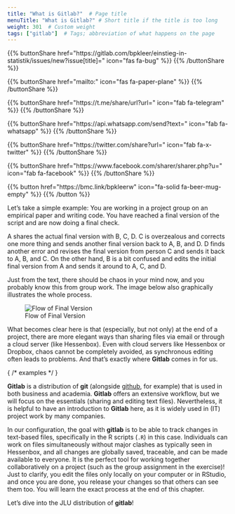 ```yaml
---
title: "What is Gitlab?"  # Page title
menuTitle: "What is Gitlab?" # Short title if the title is too long
weight: 301  # Custom weight 
tags: ["gitlab"]  # Tags; abbreviation of what happens on the page
---
```


{{% buttonShare href=\"https\:\/\/gitlab.com\/bpkleer\/einstieg-in-statistik\/issues\/new?issue[title]=\" icon=\"fas fa-bug\" %}} {{% /buttonShare %}} 

{{% buttonShare href=\"mailto\:\" icon=\"fas fa-paper-plane\" %}} {{% /buttonShare %}}

{{% buttonShare href=\"https\:\/\/t.me\/share\/url?url=\" icon=\"fab fa-telegram\" %}} {{% /buttonShare %}}

{{% buttonShare href=\"https\:\/\/api.whatsapp.com\/send?text=\" icon=\"fab fa-whatsapp\" %}} {{% /buttonShare %}}

{{% buttonShare href=\"https\:\/\/twitter.com\/share?url=\" icon=\"fab fa-x-twitter\" %}} {{% /buttonShare %}}

{{% buttonShare href=\"https\:\/\/www.facebook.com\/sharer\/sharer.php?u=\" icon=\"fab fa-facebook\" %}} {{% /buttonShare %}}

{{% button href=\"https\:\/\/bmc.link\/bpkleerw\" icon=\"fa-solid fa-beer-mug-empty\" %}} {{% /button %}}

Let's take a simple example: You are working in a project group on an empirical paper and writing code. You have reached a final version of the script and are now doing a final check.

A shares the actual final version with B, C, D. C is overzealous and corrects one more thing and sends another final version back to A, B, and D. D finds another error and revises the final version from person C and sends it back to A, B, and C. On the other hand, B is a bit confused and edits the initial final version from A and sends it around to A, C, and D.

Just from the text, there should be chaos in your mind now, and you probably know this from group work. The image below also graphically illustrates the whole process.

![Flow of Final Version](../img/projectwork.gif)

What becomes clear here is that (especially, but not only) at the end of a project, there are more elegant ways than sharing files via email or through a cloud server (like Hessenbox). Even with cloud servers like Hessenbox or Dropbox, chaos cannot be completely avoided, as synchronous editing often leads to problems. And that's exactly where **Gitlab** comes in for us. 

{ /* examples */ }

**Gitlab** is a distribution of **git** (alongside [github](https://github.com), for example) that is used in both business and academia. **Gitlab** offers an extensive workflow, but we will focus on the essentials (sharing and editing text files). Nevertheless, it is helpful to have an introduction to **Gitlab** here, as it is widely used in (IT) project work by many companies.

In our configuration, the goal with **gitlab** is to be able to track changes in text-based files, specifically in the R scripts (`.R`) in this case. Individuals can work on files simultaneously without major clashes as typically seen in Hessenbox, and all changes are globally saved, traceable, and can be made available to everyone. It is the perfect tool for working together collaboratively on a project (such as the group assignment in the exercise)! Just to clarify, you edit the files only locally on your computer or in RStudio, and once you are done, you release your changes so that others can see them too. You will learn the exact process at the end of this chapter.

Let's dive into the JLU distribution of **gitlab**!
